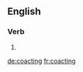 
==English==

===Verb===
{{head|en|present participle}}

# {{present participle of|coact|lang=en}}

[[de:coacting]]
[[fr:coacting]]